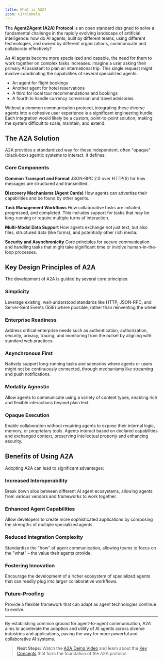 ```yaml
---
title: What is A2A?
icon: CircleHelp
---
```




The **Agent2Agent (A2A) Protocol** is an open standard designed to solve a fundamental challenge in the rapidly evolving landscape of artificial intelligence: how do AI agents, built by different teams, using different technologies, and owned by different organizations, communicate and collaborate effectively?

As AI agents become more specialized and capable, the need for them to work together on complex tasks increases. Imagine a user asking their primary AI assistant to plan an international trip. This single request might involve coordinating the capabilities of several specialized agents:

- An agent for flight bookings
- Another agent for hotel reservations  
- A third for local tour recommendations and bookings
- A fourth to handle currency conversion and travel advisories

Without a common communication protocol, integrating these diverse agents into a cohesive user experience is a significant engineering hurdle. Each integration would likely be a custom, point-to-point solution, making the system difficult to scale, maintain, and extend.

## The A2A Solution

A2A provides a standardized way for these independent, often "opaque" (black-box) agentic systems to interact. It defines:

### Core Components

**Common Transport and Format**
JSON-RPC 2.0 over HTTP(S) for how messages are structured and transmitted.

**Discovery Mechanisms (Agent Cards)**
How agents can advertise their capabilities and be found by other agents.

**Task Management Workflows**
How collaborative tasks are initiated, progressed, and completed. This includes support for tasks that may be long-running or require multiple turns of interaction.

**Multi-Modal Data Support**
How agents exchange not just text, but also files, structured data (like forms), and potentially other rich media.

**Security and Asynchronicity**
Core principles for secure communication and handling tasks that might take significant time or involve human-in-the-loop processes.

## Key Design Principles of A2A

The development of A2A is guided by several core principles:

### Simplicity
Leverage existing, well-understood standards like HTTP, JSON-RPC, and Server-Sent Events (SSE) where possible, rather than reinventing the wheel.

### Enterprise Readiness
Address critical enterprise needs such as authentication, authorization, security, privacy, tracing, and monitoring from the outset by aligning with standard web practices.

### Asynchronous First
Natively support long-running tasks and scenarios where agents or users might not be continuously connected, through mechanisms like streaming and push notifications.

### Modality Agnostic
Allow agents to communicate using a variety of content types, enabling rich and flexible interactions beyond plain text.

### Opaque Execution
Enable collaboration without requiring agents to expose their internal logic, memory, or proprietary tools. Agents interact based on declared capabilities and exchanged context, preserving intellectual property and enhancing security.

## Benefits of Using A2A

Adopting A2A can lead to significant advantages:

### Increased Interoperability
Break down silos between different AI agent ecosystems, allowing agents from various vendors and frameworks to work together.

### Enhanced Agent Capabilities
Allow developers to create more sophisticated applications by composing the strengths of multiple specialized agents.

### Reduced Integration Complexity
Standardize the "how" of agent communication, allowing teams to focus on the "what" – the value their agents provide.

### Fostering Innovation
Encourage the development of a richer ecosystem of specialized agents that can readily plug into larger collaborative workflows.

### Future-Proofing
Provide a flexible framework that can adapt as agent technologies continue to evolve.

---

By establishing common ground for agent-to-agent communication, A2A aims to accelerate the adoption and utility of AI agents across diverse industries and applications, paving the way for more powerful and collaborative AI systems.

> **Next Steps:** Watch the [A2A Demo Video](https://storage.googleapis.com/gweb-developer-goog-blog-assets/original_videos/A2A_demo_v4.mp4) and learn about the [Key Concepts](./key-concepts.mdx) that form the foundation of the A2A protocol.

